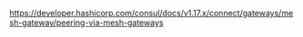 https://developer.hashicorp.com/consul/docs/v1.17.x/connect/gateways/mesh-gateway/peering-via-mesh-gateways